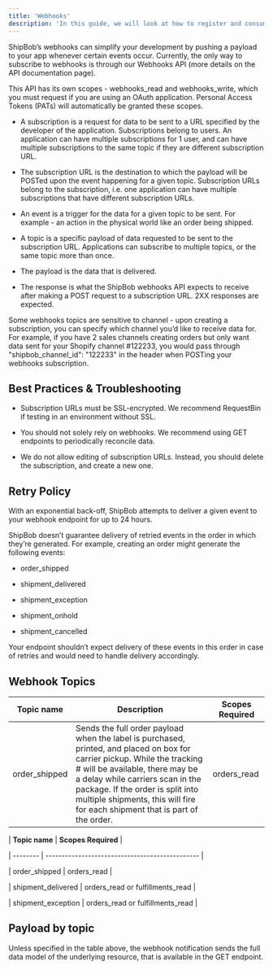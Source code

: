 ```yaml
---
title: 'Webhooks'
description: 'In this guide, we will look at how to register and consume webhooks to integrate your app with ShipBob. With webhooks, your app can know when something happens in ShipBob, such as an order being shipped or a shipment being delivered.'
---
```


ShipBob’s webhooks can simplify your development by pushing a payload to your app whenever certain events occur. Currently, the only way to subscribe to webhooks is through our Webhooks API (more details on the API documentation page).

This API has its own scopes - webhooks\_read and webhooks\_write, which you must request if you are using an OAuth application. Personal Access Tokens (PATs) will automatically be granted these scopes.

* A subscription is a request for data to be sent to a URL specified by the developer of the application. Subscriptions belong to users. An application can have multiple subscriptions for 1 user, and can have multiple subscriptions to the same topic if they are different subscription URL.

* The subscription URL is the destination to which the payload will be POSTed upon the event happening for a given topic. Subscription URLs belong to the subscription, i.e. one application can have multiple subscriptions that have different subscription URLs.

* An event is a trigger for the data for a given topic to be sent. For example - an action in the physical world like an order being shipped.

* A topic is a specific payload of data requested to be sent to the subscription URL. Applications can subscribe to multiple topics, or the same topic more than once.

* The payload is the data that is delivered.

* The response is what the ShipBob webhooks API expects to receive after making a POST request to a subscription URL. 2XX responses are expected.

Some webhooks topics are sensitive to channel - upon creating a subscription, you can specify which channel you’d like to receive data for. For example, if you have 2 sales channels creating orders but only want data sent for your Shopify channel #122233, you would pass through "shipbob\_channel\_id": "122233" in the header when POSTing your webhooks subscription.

## Best Practices & Troubleshooting

* Subscription URLs must be SSL-encrypted. We recommend RequestBin if testing in an environment without SSL.

* You should not solely rely on webhooks. We recommend using GET endpoints to periodically reconcile data.

* We do not allow editing of subscription URLs. Instead, you should delete the subscription, and create a new one.

## Retry Policy

With an exponential back-off, ShipBob attempts to deliver a given event to your webhook endpoint for up to 24 hours.

ShipBob doesn’t guarantee delivery of retried events in the order in which they’re generated. For example, creating an order might generate the following events:

* order\_shipped

* shipment\_delivered

* shipment\_exception

* shipment\_onhold

* shipment\_cancelled

Your endpoint shouldn’t expect delivery of these events in this order in case of retries and would need to handle delivery accordingly.

## Webhook Topics



| Topic name     | Description                                                                                                                                                                                                                                                                                                          | Scopes Required |
| -------------- | -------------------------------------------------------------------------------------------------------------------------------------------------------------------------------------------------------------------------------------------------------------------------------------------------------------------- | --------------- |
| order\_shipped | Sends the full order payload when the label is purchased, printed, and placed on box for carrier pickup. While the tracking # will be available, there may be a delay while carriers scan in the package. If the order is split into multiple shipments, this will fire for each shipment that is part of the order. | orders\_read    |



\| **Topic name** | **Scopes Required**                                       |

\| -------- | ----------------------------------------------- |

\| order\_shipped               | orders\_read                                     |

\| shipment\_delivered      | orders\_read or fulfillments\_read   |

\| shipment\_exception     | orders\_read or fulfillments\_read  |



## Payload by topic

Unless specified in the table above, the webhook notification sends the full data model of the underlying resource, that is available in the GET endpoint.&#x20;